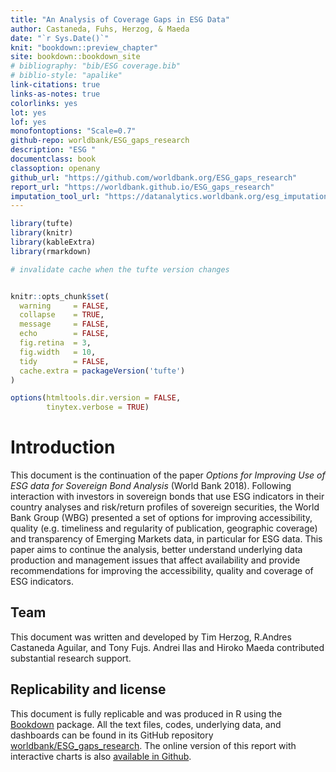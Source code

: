 ---
title: "An Analysis of Coverage Gaps in ESG Data" 
author: Castaneda, Fuhs, Herzog, & Maeda
date: "`r Sys.Date()`" 
knit: "bookdown::preview_chapter"
site: bookdown::bookdown_site 
# bibliography: "bib/ESG coverage.bib" 
# biblio-style: "apalike" 
link-citations: true
links-as-notes: true
colorlinks: yes
lot: yes
lof: yes
monofontoptions: "Scale=0.7" 
github-repo: worldbank/ESG_gaps_research
description: "ESG " 
documentclass: book
classoption: openany
github_url: "https://github.com/worldbank.org/ESG_gaps_research"
report_url: "https://worldbank.github.io/ESG_gaps_research"
imputation_tool_url: "https://datanalytics.worldbank.org/esg_imputation"
---

```{r setup1, include=FALSE}
library(tufte)
library(knitr)
library(kableExtra)
library(rmarkdown)

# invalidate cache when the tufte version changes


knitr::opts_chunk$set(
  warning     = FALSE,
  collapse    = TRUE,
  message     = FALSE,
  echo        = FALSE,
  fig.retina  = 3,
  fig.width   = 10,
  tidy        = FALSE, 
  cache.extra = packageVersion('tufte')
)

options(htmltools.dir.version = FALSE,
        tinytex.verbose = TRUE)

```

# Introduction {.unnumbered}

This document is the continuation of the paper *Options for Improving
Use of ESG data for Sovereign Bond Analysis* (World Bank 2018).
Following interaction with investors in sovereign bonds that use ESG
indicators in their country analyses and risk/return profiles of
sovereign securities, the World Bank Group (WBG) presented a set of
options for improving accessibility, quality (e.g. timeliness and
regularity of publication, geographic coverage) and transparency of
Emerging Markets data, in particular for ESG data. This paper aims to
continue the analysis, better understand underlying data production and
management issues that affect availability and provide recommendations
for improving the accessibility, quality and coverage of ESG indicators.

## Team {.unnumbered}

This document was written and developed by Tim Herzog, R.Andres
Castaneda Aguilar, and Tony Fujs. Andrei Ilas and Hiroko Maeda
contributed substantial research support.

## Replicability and license {.unnumbered}

This document is fully replicable and was produced in R using the [Bookdown][bookdown] package.
All the text files, codes, underlying
data, and dashboards can be found in its GitHub repository [worldbank/ESG_gaps_research][github].
The online version of this report with interactive charts is also [available in Github][report].

[report]: `r metadata$report_url`
[github]: `r metadata$github_url`
[bookdown]: https://bookdown.org/

